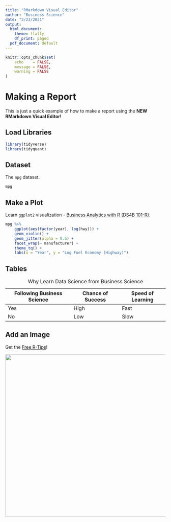 ```yaml
---
title: "RMarkdown Visual Editor"
author: "Business Science"
date: "3/23/2021"
output:
  html_document:
    theme: flatly
    df_print: paged
  pdf_document: default
---
```


```r
knitr::opts_chunk$set(
    echo    = FALSE,
    message = FALSE, 
    warning = FALSE
)
```

# Making a Report

This is just a quick example of how to make a report using the **NEW RMarkdown Visual Editor!**

## Load Libraries

```r
library(tidyverse)
library(tidyquant)
```

## Dataset

The `mpg` dataset.

```r
mpg
```

## Make a Plot

Learn `ggplot2` visualization - [Business Analytics with R (DS4B 101-R)](https://university.business-science.io/p/ds4b-101-r-business-analysis-r).

```r
mpg %>%
    ggplot(aes(factor(year), log(hwy))) +
    geom_violin() +
    geom_jitter(alpha = 0.5) +
    facet_wrap(~ manufacturer) +
    theme_tq() +
    labs(x = "Year", y = "Log Fuel Economy (Highway)")

```

## Tables

| Following Business Science | Chance of Success | Speed of Learning |
|----------------------------|-------------------|-------------------|
| Yes                        | High              | Fast              |
| No                         | Low               | Slow              |

: Why Learn Data Science from Business Science

\newpage

## Add an Image

Get the [Free R-Tips](https://mailchi.mp/business-science/r-tips-newsletter)!

![](images/tues_r_tips.jpg){width="509"}
